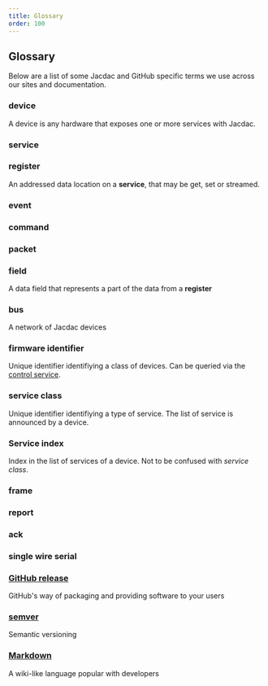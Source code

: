 ```yaml
---
title: Glossary
order: 100
---
```


## Glossary

Below are a list of some Jacdac and GitHub specific terms we use across our sites and documentation.

### device

A device is any hardware that exposes one or more services with Jacdac.

### service

### register

An addressed data location on a **service**, that may be get, set or streamed. 

### event

### command

### packet

### field

A data field that represents a part of the data from a **register**

### bus

A network of Jacdac devices

### firmware identifier

Unique identifier identifiying a class of devices. Can be queried via the [control service](/services/control).

### service class

Unique identifier identifiying a type of service. The list of service is announced by a device.

### Service index 

Index in the list of services of a device. Not to be confused with _service class_.

### frame

### report

### ack

### single wire serial

### [GitHub release](https://docs.github.com/en/free-pro-team@latest/github/getting-started-with-github/github-glossary#release)

GitHub's way of packaging and providing software to your users

### [semver](https://semver.org/)

Semantic versioning

### [Markdown](https://github.github.com/gfm/)

A wiki-like language popular with developers
